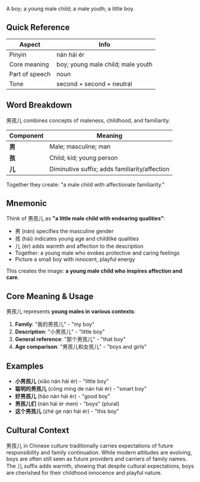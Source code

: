 A boy; a young male child; a male youth; a little boy.

## Quick Reference

| Aspect         | Info                              |
| -------------- | --------------------------------- |
| Pinyin         | nán hái ér                        |
| Core meaning   | boy; young male child; male youth |
| Part of speech | noun                              |
| Tone           | second + second + neutral         |

## Word Breakdown

男孩儿 combines concepts of maleness, childhood, and familiarity.

| Component | Meaning                                      |
| --------- | -------------------------------------------- |
| **男**    | Male; masculine; man                         |
| **孩**    | Child; kid; young person                     |
| **儿**    | Diminutive suffix; adds familiarity/affection |

Together they create: "a male child with affectionate familiarity."

## Mnemonic

Think of 男孩儿 as **"a little male child with endearing qualities"**:

- 男 (nán) specifies the masculine gender
- 孩 (hái) indicates young age and childlike qualities
- 儿 (ér) adds warmth and affection to the description
- Together: a young male who evokes protective and caring feelings
- Picture a small boy with innocent, playful energy

This creates the image: **a young male child who inspires affection and care**.

## Core Meaning & Usage

男孩儿 represents **young males in various contexts**:

1. **Family**: "我的男孩儿" - "my boy"
2. **Description**: "小男孩儿" - "little boy"
3. **General reference**: "那个男孩儿" - "that boy"
4. **Age comparison**: "男孩儿和女孩儿" - "boys and girls"

## Examples

- **小男孩儿** (xiǎo nán hái ér) - "little boy"
- **聪明的男孩儿** (cōng míng de nán hái ér) - "smart boy"
- **好男孩儿** (hǎo nán hái ér) - "good boy"
- **男孩儿们** (nán hái ér men) - "boys" (plural)
- **这个男孩儿** (zhè ge nán hái ér) - "this boy"

## Cultural Context

男孩儿 in Chinese culture traditionally carries expectations of future responsibility and family continuation. While modern attitudes are evolving, boys are often still seen as future providers and carriers of family names. The 儿 suffix adds warmth, showing that despite cultural expectations, boys are cherished for their childhood innocence and playful nature.
